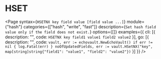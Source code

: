 # HSET

<Page 
  syntax={`HSETNX key field value [field value ...]`}
  module={"hash"}
  categories={["hash", "write", "fast"]}
  description={`Set hash field value only if the field does not exist.`}
  options={[]}
  examples={{
    cli: [{ description: "", code: `HSETNX key field1 value1 field2 value2` }],
    go: [{
      description: "",
      code: `vault, err := echovault.NewEchoVault()
if err != nil {
  log.Fatal(err)
}
noOfUpdatedFields, err := vault.HSetNX("key", map[string]string{"field1": "value1", "field2": "value2"})`
    }]
  }}
/>
